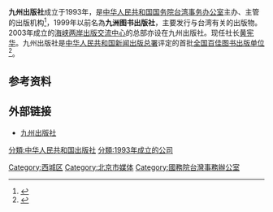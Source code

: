 {{Infobox Company
|company_name     = 九州出版社
|company_name_en  = Jiuzhou Press
|company_logo     = 
|foundation       = {{PRC}}[[北京市|北京市]]（1993年）
|location           = 北京市[[西城区|西城区]][[阜外大街|阜外大街]]甲35号
|zip_code         = 100037
|telephone_no = {{tel|86|10|68990075}}
|homepage      = {{URL|www.jiuzhoupress.com}}
}}
'''九州出版社'''成立于1993年，是[[中华人民共和国国务院台湾事务办公室|中华人民共和国国务院台湾事务办公室]]主办、主管的出版机构<ref>{{cite web|title=关于我们|url=http://www.jiuzhoupress.com/gywm/lsyg/|website=九州出版社|accessdate=2015-11-23|deadurl=yes|archiveurl=https://web.archive.org/web/20151123141210/http://www.jiuzhoupress.com/gywm/lsyg/|archivedate=2015-11-23}}</ref>，1999年以前名為'''九洲图书出版社'''，主要发行与台湾有关的出版物。2003年成立的[[海峡两岸出版交流中心|海峡两岸出版交流中心]]的总部亦设在九州出版社。现任社长[[黄宪华|黄宪华]]。九州出版社是[[中华人民共和国新闻出版总署|中华人民共和国新闻出版总署]]评定的首批[[全国百佳图书出版单位|全国百佳图书出版单位]]<ref>{{cite news|title=新闻出版总署公示全国百佳图书出版单位名单|url=http://news.xinhuanet.com/book/2009-08/12/content_11867390.htm|accessdate=2015-11-23|agency=新闻出版总署网站|date=2009-08-12|archive-date=2015-04-04|archive-url=https://web.archive.org/web/20150404000642/http://news.xinhuanet.com/book/2009-08/12/content_11867390.htm|dead-url=no}}</ref>。

== 参考资料 ==
{{reflist}}

== 外部链接 ==
* [https://web.archive.org/web/20151123142403/http://www.jiuzhoupress.com/home/ 九州出版社]

{{规范控制}}

[[分類:中华人民共和国出版社|分類:中华人民共和国出版社]]
[[分類:1993年成立的公司|分類:1993年成立的公司]]
[[Category:西城区|Category:西城区]]
[[Category:北京市媒体|Category:北京市媒体]]
[[Category:國務院台灣事務辦公室|Category:國務院台灣事務辦公室]]